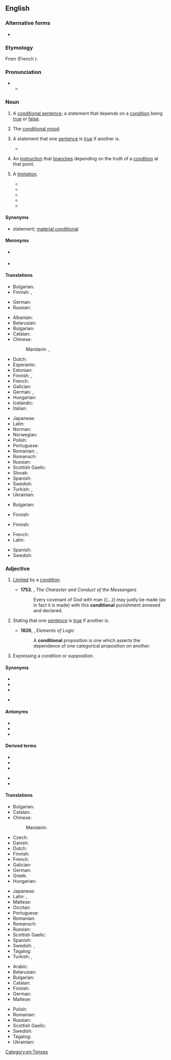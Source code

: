 ==English==

===Alternative forms===
* {{l|en|conditionall}} {{qualifier|obsolete}}

===Etymology===
From {{etyl|fro|en}} {{m|fro|condicionel}} (French {{m|fr|conditionnel}}).

===Pronunciation===
* {{IPA|en|/kənˈdɪʃənəl/}}
** {{audio|en|LL-Q1860 (eng)-Vealhurl-conditional.wav|Audio (UK)}}

===Noun===
{{en-noun}}

# {{lb|en|grammar}} A [[conditional sentence]]; a statement that depends on a [[condition]] being [[true]] or [[false]].
# {{lb|en|grammar}} The [[conditional mood]].
# {{lb|en|logic}} A statement that one [[sentence]] is [[true]] if another is.
#: {{ux|en|"A implies B" is a '''conditional'''.}}
#* {{quote-book|en|author={{w|L. H. Atwater}}|text=Manual of Elementary Logic|year=1867|passage=Disjunctives may be turned into '''conditionals'''| quoted_in=''OED''}}
# {{lb|en|programming}} An [[instruction]] that [[branch]]es depending on the truth of a [[condition]] at that point.
#: {{ux|en|<code>if</code> and <code>while</code> are '''conditionals''' in some programming languages.}}
# {{rfv-sense|en}} {{lb|en|obsolete}} A [[limitation]].
#* {{quote-book|en|year=1832| title=Memoirs of the Life and Martyrdom of John Bradford|author=John Bradford | page=69| passage=The former is called the law, which hath his promises, '''conditionals''', and comminations or threats, accordingly; the other is called the gospel, or rather the free promises hanging not on conditions on our behalf, but simply on God's verity and mercy, althouh they require conditions, but not as hanging thereon; of which promises the gospel may well be called a publication.}}
#* {{quote-book|en|year=1837| title=The Letters of the Martyrs: Collected and Published in 1564 |author=| page=363| passage=GOD grant us to be clean beasts, to cleave the hoofs accordingly, that is, to give the old man meat, meet for the owers, that is, the law with his appurtenances, '''conditionals''', promises, and comminations; and to give to the new man the gospel and sweet free promises, as appertaineth; and then doubtless we shall walk in the right high-way unto eternal life, that is, in Christ Jesus, the end of the law and the fulfilling of the promises, in whome they be yea and Amen.}}
#* {{quote-book|en|year=1853| title=The Works of John Owen, D. D. |author=John Owen | page=640| editor=Rev. William H. Goold|passage=For mine own part, I confess I do not in any measure think it needful to insist upon the '''conditionals''' of these assertions of the Holy Ghost, as to the removal of any or all the oppositions that from them, of old or of late, have been raised and framed against the doctrine of the saints' perseverance, there being in neither of the texts insisted on either name or thing inquired after, nor any one of all the severals inquired into, and constantly in the Scriptures used, in the description of the saints and believers of whom we speak.}}
#* {{quote-book|en|year=2009| title=Mergers & Acquisitions|author=Dennis J. Roberts | page=| passage=There were so many ways to answer, yet each potential response seemed out of context, inadequate. The problem with context—and any '''conditionals''' I might apply in my answer—was the high risk that Jim and Margot dismiss it all as “hedging,” as positioning myself to win the engagement. }}
#* {{quote-book|en|year=2018| title=Middle Knowledge: Human Freedom in Divine Sovereignty|author=John D. Laing | page=| passage=Sanders questions this move under a model that assumes comprehensive divine foreknowledge because there aren't any '''conditionals'''; the outcome is certain: “How can a conditional promise be genuine if God already foreknows the human response and so foreknows that he will, in fact, never fulfill the promise?"}}


====Synonyms====
* {{sense|in logic}} {{l|en|if-then}} statement; [[material conditional]]

====Meronyms====
* {{sense|in logic}} {{l|en|antecedent}}
* {{sense|in logic}} {{l|en|consequent}}

====Translations====
{{trans-top|grammar: statement}}
* Bulgarian: {{t+|bg|условие|n}}
* Finnish: {{t+|fi|ehtolause}}, {{t|fi|konditionaalilause}}
{{trans-mid}}
* German: {{t+|de|Konditional|n}}
* Russian: {{t+|ru|усло́вие|n}}
{{trans-bottom}}

{{trans-top|grammar: mode/mood}}
* Albanian: {{t|sq|mënyra kushtore|f}}
* Belarusian: {{t|be|умо́ўны лад|m}}
* Bulgarian: {{t|bg|усло́вно наклоне́ние|n}}
* Catalan: {{t+|ca|condicional|m}}
* Chinese:
*: Mandarin: {{t|cmn|條件語氣|sc=Hani}}, {{t|cmn|条件语气|tr=tiáojiàn yǔqì|sc=Hani}}
* Dutch: {{t+|nl|voorwaardelijke wijs|m}}
* Esperanto: {{t|eo|kondicionalo}}
* Estonian: {{t|et|tingiv}}
* Finnish: {{t+|fi|ehtotapa}}, {{t+|fi|konditionaali}}
* French: {{t+|fr|conditionnel|m}}
* Galician: {{t|gl|condicional}}
* German: {{t+|de|Konditional|m}}, {{t|de|Konditionalis|m}}
* Hungarian: {{t|hu|feltételes mód}}
* Icelandic: {{t|is|skildagatíð|f}}
* Italian: {{t+|it|condizionale|m}}
{{trans-mid}}
* Japanese: {{t|ja|条件法|tr=じょうけんほう, jōkenhō|sc=Jpan}}
* Latin: {{t|la|([[modus]]) [[conditionalis]]|m}}
* Norman: {{t|nrf|conditionnel|m}}
* Norwegian: {{t|no|kondisjonalis}}
* Polish: {{t+|pl|tryb przypuszczający|m}}
* Portuguese: {{t+|pt|condicional|m}}
* Romanian: {{t+|ro|mod condițional}}, {{t+|ro|condițional}}
* Romansch: {{t|rm|cundiziunal|m}}
* Russian: {{t|ru|[[условный|условное]] [[наклоне́ние]]|n}}
* Scottish Gaelic: {{t|gd|modh cumhach|m}}
* Slovak: {{t|sk|podmieňovací spôsob}}
* Spanish: {{t+|es|condicional|m}}
* Swedish: {{t|sv|konditionalis|c}}
* Turkish: {{t+|tr|koşul bileşik zamanı}}, {{t+|tr|şart bileşik zamanı}}
* Ukrainian: {{t+|uk|умо́вний спо́сіб|m}}
{{trans-bottom}}

{{trans-top|logic: statement}}
* Bulgarian: {{t+|bg|условие|n}}
{{trans-mid}}
* Finnish: {{t+|fi|ehtolause}}
{{trans-bottom}}

{{trans-top|computing: branching instruction}}
* Finnish: {{t+|fi|ehtolause}}
{{trans-mid}}
{{trans-bottom}}

{{trans-see|limitation}}

{{checktrans-top}}
* French: {{t+check|fr|conditionnel|m}}
* Latin: {{t-check|la|condicionalis|m}}
{{trans-mid}}
* Spanish: {{t+check|es|condicional|m}}
* Swedish: {{t-check|sv|konditionalis}}
{{trans-bottom}}

===Adjective===
{{en-adj|-}}

# [[limited|Limited]] by a [[condition]].
#: {{ux|en|I made my son a '''conditional''' promise: I would buy him a bike if he kept his room tidy.}}
#* '''1753''', {{w|William Warburton}}, ''The Character and Conduct of the Messengers''
#*: Every covenant of God with man {{...}} may justly be made (as in fact it is made) with this '''conditional''' punishment annexed and declared.
# {{lb|en|logic}} Stating that one [[sentence]] is [[true]] if another is.
#: {{ux|en|"A implies B" is a '''conditional''' statement.}}
#* '''1826''', {{w|Richard Whately}}, ''Elements of Logic''
#*: A '''conditional''' proposition is one which asserts the dependence of one categorical proposition on another.
# {{lb|en|grammar}} Expressing a condition or supposition.
#: {{ux|en|a '''conditional''' word, mode, or tense}}

====Synonyms====
* {{l|en|conditioned}}
* {{l|en|relative}}
* {{l|en|limited}}
* {{sense|in logic}} {{l|en|hypothetical}}

====Antonyms====
* {{l|en|absolute}}
* {{l|en|categorical}}
* {{l|en|unconditional}}

====Derived terms====
{{der-top}}
* {{l|en|conditional entropy}}
* {{l|en|conditional probability}}
* {{l|en|conditional proof}}
{{der-mid}}
* {{l|en|conditional sentence}}
* {{l|en|conditional tense}}
{{der-bottom}}

====Translations====
{{trans-top|limited by a condition}}
* Bulgarian: {{t+|bg|условен}}
* Catalan: {{t+|ca|condicional}}
* Chinese:
*: Mandarin: {{t|cmn|有條件的|tr=yǒu tiáojiàn de}}
* Czech: {{t|cs|podmíněný}}
* Danish: {{t|da|betinget}}
* Dutch: {{t+|nl|voorwaardelijk}}
* Finnish: {{t+|fi|ehdollinen}}
* French: {{t+|fr|conditionnel}}
* Galician: {{t|gl|condicional}}
* German: {{t+|de|bedingt}}
* Greek: {{t+|el|υποθετικός}}
* Hungarian: {{t+|hu|feltételes}}
{{trans-mid}}
* Japanese: {{t|ja|条件付き|alt=条件付きの|tr=jōkentsuki no}}
* Latin: {{t|la|conditionalis}}, {{t|la|condiciōnālis}}
* Maltese: {{t|mt|kundizzjonali}}
* Occitan: {{t|oc|condicional}}
* Portuguese: {{t+|pt|condicional}}
* Romanian: {{t+|ro|condițional}}
* Romansch: {{t|rm|cundiziunal}}
* Russian: {{t+|ru|усло́вный}}
* Scottish Gaelic: {{t|gd|cumhach}}
* Spanish: {{t+|es|condicional}}
* Swedish: {{t+|sv|villkorlig}}, {{t+|sv|betingad}}
* Tagalog: {{t|tl|pasumala}}
* Turkish: {{t+|tr|şartlı}}, {{t+|tr|koşullu}}
{{trans-bottom}}

{{trans-top|in logic}}
* Arabic: {{t+|ar|شَرْطِيّ}}
* Belarusian: {{t|be|умо́ўны}}
* Bulgarian: {{t+|bg|условен}}
* Catalan: {{t+|ca|condicional}}
* Finnish: {{t+|fi|ehdollinen}}
* German: {{t+|de|bedingt}}
* Maltese: {{t|mt|kundizzjonali}}
{{trans-mid}}
* Polish: {{t+|pl|warunkowy}}
* Romanian: {{t+|ro|condițional}}
* Russian: {{t+|ru|усло́вный}}
* Scottish Gaelic: {{t|gd|cumhach}}
* Swedish: {{t+|sv|villkorlig}}
* Tagalog: {{t|tl|pasumala}}
* Ukrainian: {{t+|uk|умо́вний}}
{{trans-bottom}}

[[Category:en:Tenses]]